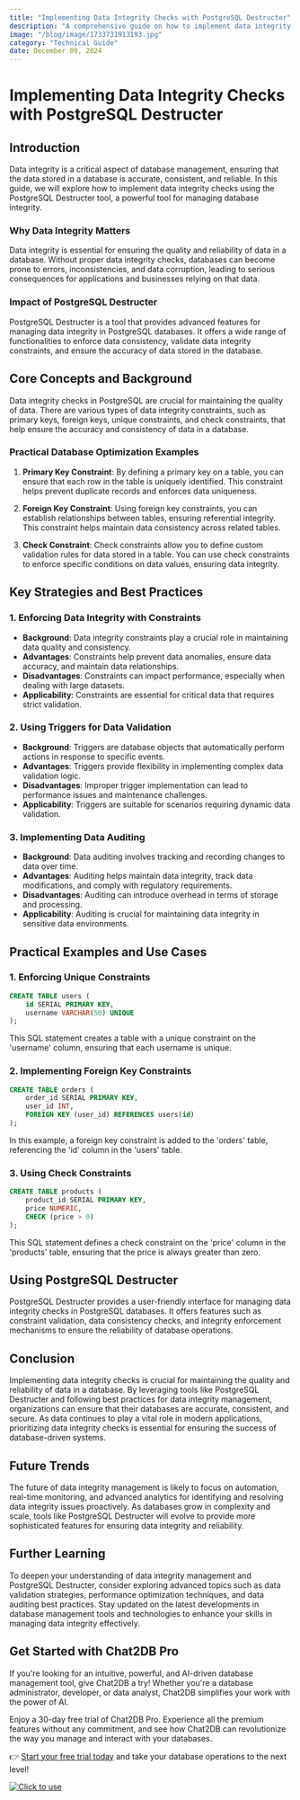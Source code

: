 ```yaml
---
title: "Implementing Data Integrity Checks with PostgreSQL Destructer"
description: "A comprehensive guide on how to implement data integrity checks using PostgreSQL Destructer tool for database management."
image: "/blog/image/1733731913193.jpg"
category: "Technical Guide"
date: December 09, 2024
---
```


# Implementing Data Integrity Checks with PostgreSQL Destructer

## Introduction
Data integrity is a critical aspect of database management, ensuring that the data stored in a database is accurate, consistent, and reliable. In this guide, we will explore how to implement data integrity checks using the PostgreSQL Destructer tool, a powerful tool for managing database integrity.

### Why Data Integrity Matters
Data integrity is essential for ensuring the quality and reliability of data in a database. Without proper data integrity checks, databases can become prone to errors, inconsistencies, and data corruption, leading to serious consequences for applications and businesses relying on that data.

### Impact of PostgreSQL Destructer
PostgreSQL Destructer is a tool that provides advanced features for managing data integrity in PostgreSQL databases. It offers a wide range of functionalities to enforce data consistency, validate data integrity constraints, and ensure the accuracy of data stored in the database.

## Core Concepts and Background
Data integrity checks in PostgreSQL are crucial for maintaining the quality of data. There are various types of data integrity constraints, such as primary keys, foreign keys, unique constraints, and check constraints, that help ensure the accuracy and consistency of data in a database.

### Practical Database Optimization Examples
1. **Primary Key Constraint**: By defining a primary key on a table, you can ensure that each row in the table is uniquely identified. This constraint helps prevent duplicate records and enforces data uniqueness.

2. **Foreign Key Constraint**: Using foreign key constraints, you can establish relationships between tables, ensuring referential integrity. This constraint helps maintain data consistency across related tables.

3. **Check Constraint**: Check constraints allow you to define custom validation rules for data stored in a table. You can use check constraints to enforce specific conditions on data values, ensuring data integrity.

## Key Strategies and Best Practices
### 1. Enforcing Data Integrity with Constraints
- **Background**: Data integrity constraints play a crucial role in maintaining data quality and consistency.
- **Advantages**: Constraints help prevent data anomalies, ensure data accuracy, and maintain data relationships.
- **Disadvantages**: Constraints can impact performance, especially when dealing with large datasets.
- **Applicability**: Constraints are essential for critical data that requires strict validation.

### 2. Using Triggers for Data Validation
- **Background**: Triggers are database objects that automatically perform actions in response to specific events.
- **Advantages**: Triggers provide flexibility in implementing complex data validation logic.
- **Disadvantages**: Improper trigger implementation can lead to performance issues and maintenance challenges.
- **Applicability**: Triggers are suitable for scenarios requiring dynamic data validation.

### 3. Implementing Data Auditing
- **Background**: Data auditing involves tracking and recording changes to data over time.
- **Advantages**: Auditing helps maintain data integrity, track data modifications, and comply with regulatory requirements.
- **Disadvantages**: Auditing can introduce overhead in terms of storage and processing.
- **Applicability**: Auditing is crucial for maintaining data integrity in sensitive data environments.

## Practical Examples and Use Cases
### 1. Enforcing Unique Constraints
```sql
CREATE TABLE users (
    id SERIAL PRIMARY KEY,
    username VARCHAR(50) UNIQUE
);
```
This SQL statement creates a table with a unique constraint on the 'username' column, ensuring that each username is unique.

### 2. Implementing Foreign Key Constraints
```sql
CREATE TABLE orders (
    order_id SERIAL PRIMARY KEY,
    user_id INT,
    FOREIGN KEY (user_id) REFERENCES users(id)
);
```
In this example, a foreign key constraint is added to the 'orders' table, referencing the 'id' column in the 'users' table.

### 3. Using Check Constraints
```sql
CREATE TABLE products (
    product_id SERIAL PRIMARY KEY,
    price NUMERIC,
    CHECK (price > 0)
);
```
This SQL statement defines a check constraint on the 'price' column in the 'products' table, ensuring that the price is always greater than zero.

## Using PostgreSQL Destructer
PostgreSQL Destructer provides a user-friendly interface for managing data integrity checks in PostgreSQL databases. It offers features such as constraint validation, data consistency checks, and integrity enforcement mechanisms to ensure the reliability of database operations.

## Conclusion
Implementing data integrity checks is crucial for maintaining the quality and reliability of data in a database. By leveraging tools like PostgreSQL Destructer and following best practices for data integrity management, organizations can ensure that their databases are accurate, consistent, and secure. As data continues to play a vital role in modern applications, prioritizing data integrity checks is essential for ensuring the success of database-driven systems.

## Future Trends
The future of data integrity management is likely to focus on automation, real-time monitoring, and advanced analytics for identifying and resolving data integrity issues proactively. As databases grow in complexity and scale, tools like PostgreSQL Destructer will evolve to provide more sophisticated features for ensuring data integrity and reliability.

## Further Learning
To deepen your understanding of data integrity management and PostgreSQL Destructer, consider exploring advanced topics such as data validation strategies, performance optimization techniques, and data auditing best practices. Stay updated on the latest developments in database management tools and technologies to enhance your skills in managing data integrity effectively.

## Get Started with Chat2DB Pro

If you're looking for an intuitive, powerful, and AI-driven database management tool, give Chat2DB a try! Whether you're a database administrator, developer, or data analyst, Chat2DB simplifies your work with the power of AI.

Enjoy a 30-day free trial of Chat2DB Pro. Experience all the premium features without any commitment, and see how Chat2DB can revolutionize the way you manage and interact with your databases.

👉 [Start your free trial today](https://chat2db.ai/pricing) and take your database operations to the next level!


[![Click to use](/image/blog/bg/chat2db.jpg)](https://chat2db.ai/)
